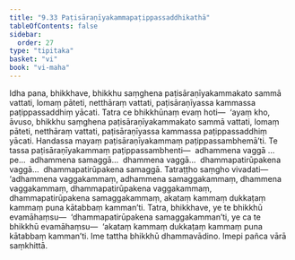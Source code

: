 ```yaml
---
title: "9.33 Paṭisāraṇīyakammapaṭippassaddhikathā"
tableOfContents: false
sidebar:
  order: 27
type: "tipitaka"
basket: "vi"
book: "vi-maha"
---
```



<DynamicBreadcrumb />

<Division number="447" book="vi-maha">

<Paragraph number="1893" book="vi-maha">
Idha pana, bhikkhave, bhikkhu saṃghena paṭisāraṇīyakammakato sammā vattati, lomaṃ pāteti, netthāraṃ vattati, paṭisāraṇīyassa kammassa paṭippassaddhiṃ yācati. Tatra ce bhikkhūnaṃ evaṃ hoti—  ‘ayaṃ kho, āvuso, bhikkhu saṃghena paṭisāraṇīyakammakato sammā vattati, lomaṃ pāteti, netthāraṃ vattati, paṭisāraṇīyassa kammassa paṭippassaddhiṃ yācati. Handassa mayaṃ paṭisāraṇīyakammaṃ paṭippassambhemā’ti. Te tassa paṭisāraṇīyakammaṃ paṭippassambhenti—  adhammena vaggā …pe…  adhammena samaggā…  dhammena vaggā…  dhammapatirūpakena vaggā…  dhammapatirūpakena samaggā. Tatraṭṭho saṃgho vivadati—  ‘adhammena vaggakammaṃ, adhammena samaggakammaṃ, dhammena vaggakammaṃ, dhammapatirūpakena vaggakammaṃ, dhammapatirūpakena samaggakammaṃ, akataṃ kammaṃ dukkaṭaṃ kammaṃ puna kātabbaṃ kamman’ti. Tatra, bhikkhave, ye te bhikkhū evamāhaṃsu—  ‘dhammapatirūpakena samaggakamman’ti, ye ca te bhikkhū evamāhaṃsu—  ‘akataṃ kammaṃ dukkaṭaṃ kammaṃ puna kātabbaṃ kamman’ti. Ime tattha bhikkhū dhammavādino. Imepi pañca vārā saṃkhittā.
</Paragraph>
</Division>
